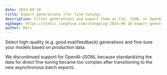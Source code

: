 ```yaml
---
date: 2023-09-18
title: Export generations (for fine-tuning)
description: Filter generations and export them as CSV, JSON, or OpenAI-JSONL
ogImage: https://static.langfuse.com/changelog-2023-09-18-export-generations.gif
author: Marc
---
```



<ChangelogHeader />

Select high-quality (e.g. good eval/feedback) generations and fine-tune your models based on production data.

<Callout type="info" emoji="⚠️">
We discontinued support for OpenAI-JSONL because standardizing the data for direct fine-tuning became too complex after transitioning to the new asynchronous batch exports.
</Callout>
